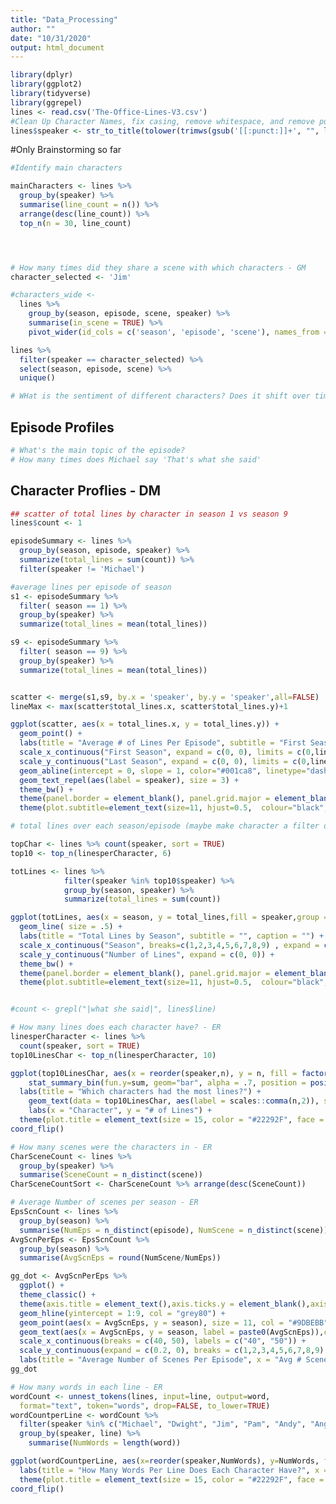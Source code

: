 ```yaml
---
title: "Data_Processing"
author: ""
date: "10/31/2020"
output: html_document
---
```


```r
library(dplyr)
library(ggplot2)
library(tidyverse)
library(ggrepel)
lines <- read.csv('The-Office-Lines-V3.csv')
#Clean Up Character Names, fix casing, remove whitespace, and remove punctuation
lines$speaker <- str_to_title(tolower(trimws(gsub('[[:punct:]]+', "", lines$speaker))))

```

#Only Brainstorming so far

```r
#Identify main characters

mainCharacters <- lines %>% 
  group_by(speaker) %>%
  summarise(line_count = n()) %>%
  arrange(desc(line_count)) %>%
  top_n(n = 30, line_count)




# How many times did they share a scene with which characters - GM
character_selected <- 'Jim'

#characters_wide <-  
  lines %>% 
    group_by(season, episode, scene, speaker) %>%
    summarise(in_scene = TRUE) %>%
    pivot_wider(id_cols = c('season', 'episode', 'scene'), names_from = speaker, values_from = in_scene, values_fill = FALSE)

lines %>%
  filter(speaker == character_selected) %>%
  select(season, episode, scene) %>% 
  unique()

# WHat is the sentiment of different characters? Does it shift over time? - GM
```


## Episode Profiles
```r
# What's the main topic of the episode?
# How many times does Michael say 'That's what she said'

```


## Character Proflies - DM
```r
## scatter of total lines by character in season 1 vs season 9
lines$count <- 1

episodeSummary <- lines %>% 
  group_by(season, episode, speaker) %>% 
  summarize(total_lines = sum(count)) %>%
  filter(speaker != 'Michael')

#average lines per episode of season
s1 <- episodeSummary %>% 
  filter( season == 1) %>%
  group_by(speaker) %>% 
  summarize(total_lines = mean(total_lines)) 

s9 <- episodeSummary %>% 
  filter( season == 9) %>% 
  group_by(speaker) %>% 
  summarize(total_lines = mean(total_lines)) 


scatter <- merge(s1,s9, by.x = 'speaker', by.y = 'speaker',all=FALSE) 
lineMax <- max(scatter$total_lines.x, scatter$total_lines.y)+1

ggplot(scatter, aes(x = total_lines.x, y = total_lines.y)) + 
  geom_point() + 
  labs(title = "Average # of Lines Per Episode", subtitle = "First Season vs Last Season", caption = "Excludes Michael since he was no longer on the show") + 
  scale_x_continuous("First Season", expand = c(0, 0), limits = c(0,lineMax)) + 
  scale_y_continuous("Last Season", expand = c(0, 0), limits = c(0,lineMax)) +
  geom_abline(intercept = 0, slope = 1, color="#001ca8", linetype="dashed", size=.4) +
  geom_text_repel(aes(label = speaker), size = 3) +
  theme_bw() + 
  theme(panel.border = element_blank(), panel.grid.major = element_blank(),panel.grid.minor =   element_blank(), axis.line = element_line(colour = "black")) +      theme(plot.title=element_text(size=18, hjust=.5, face="bold", colour="black", vjust=-1)) +
  theme(plot.subtitle=element_text(size=11, hjust=0.5,  colour="black", vjust=-1)) 


```

```r
# total lines over each season/episode (maybe make character a filter on dashboard?) - DM

topChar <- lines %>% count(speaker, sort = TRUE)
top10 <- top_n(linesperCharacter, 6)

totLines <- lines %>%
            filter(speaker %in% top10$speaker) %>%  
            group_by(season, speaker) %>% 
            summarize(total_lines = sum(count)) 

ggplot(totLines, aes(x = season, y = total_lines,fill = speaker,group = speaker,color = speaker )) + 
  geom_line( size = .5) + 
  labs(title = "Total Lines by Season", subtitle = "", caption = "") + 
  scale_x_continuous("Season", breaks=c(1,2,3,4,5,6,7,8,9) , expand = c(0, 0)) + 
  scale_y_continuous("Number of Lines", expand = c(0, 0)) +
  theme_bw() + 
  theme(panel.border = element_blank(), panel.grid.major = element_blank(),panel.grid.minor =      element_blank(), axis.line = element_line(colour = "black")) +      theme(plot.title=element_text(size=18, hjust=.5, face="bold", colour="black", vjust=-1)) +
  theme(plot.subtitle=element_text(size=11, hjust=0.5,  colour="black", vjust=-1)) 


#count <- grepl("|what she said|", lines$line)


```




```r
# How many lines does each character have? - ER
linesperCharacter <- lines %>% 
  count(speaker, sort = TRUE)
top10LinesChar <- top_n(linesperCharacter, 10)

ggplot(top10LinesChar, aes(x = reorder(speaker,n), y = n, fill = factor(speaker))) + 
    stat_summary_bin(fun.y=sum, geom="bar", alpha = .7, position = position_dodge(0.95)) +
  labs(title = "Which characters had the most lines?") +
    geom_text(data = top10LinesChar, aes(label = scales::comma(n,2)), size = 3, vjust=1, position = position_dodge(width = 1))+
    labs(x = "Character", y = "# of Lines") +
  theme(plot.title = element_text(size = 15, color = "#22292F", face = "bold", hjust = 0.5), panel.background = element_blank(), legend.position = "none", axis.ticks = element_blank()) +
coord_flip()
```

```r
# How many scenes were the characters in - ER
CharSceneCount <- lines %>%
  group_by(speaker) %>%
  summarise(SceneCount = n_distinct(scene))
CharSceneCountSort <- CharSceneCount %>% arrange(desc(SceneCount))
```

```r
# Average Number of scenes per season - ER
EpsScnCount <- lines %>%
  group_by(season) %>%
  summarise(NumEps = n_distinct(episode), NumScene = n_distinct(scene))
AvgScnPerEps <- EpsScnCount %>%
  group_by(season) %>%
  summarise(AvgScnEps = round(NumScene/NumEps))

gg_dot <- AvgScnPerEps %>%
  ggplot() +
  theme_classic() +
  theme(axis.title = element_text(),axis.ticks.y = element_blank(),axis.line = element_blank(), plot.title = element_text(size = 15, color = "#22292F", face = "bold", hjust = 0.5)) +
  geom_hline(yintercept = 1:9, col = "grey80") +
  geom_point(aes(x = AvgScnEps, y = season), size = 11, col = "#9DBEBB") +
  geom_text(aes(x = AvgScnEps, y = season, label = paste0(AvgScnEps)),col = "black") +
  scale_x_continuous(breaks = c(40, 50), labels = c("40", "50")) +
  scale_y_continuous(expand = c(0.2, 0), breaks = c(1,2,3,4,5,6,7,8,9), labels = c("1","2","3","4","5","6","7","8","9"), trans = "reverse") +
  labs(title = "Average Number of Scenes Per Episode", x = "Avg # Scenes per Episode", y = "Season")
gg_dot
```

```r
# How many words in each line - ER
wordCount <- unnest_tokens(lines, input=line, output=word,
  format="text", token="words", drop=FALSE, to_lower=TRUE)
wordCountperLine <- wordCount %>%
  filter(speaker %in% c("Michael", "Dwight", "Jim", "Pam", "Andy", "Angela", "Erin", "Kevin", "Oscar", "Ryan")) %>%
  group_by(speaker, line) %>%
    summarise(NumWords = length(word))

ggplot(wordCountperLine, aes(x=reorder(speaker,NumWords), y=NumWords, fill = factor(speaker))) + geom_boxplot()  +
  labs(title = "How Many Words Per Line Does Each Character Have?", x = "Character", y = "# of Words") +
  theme(plot.title = element_text(size = 15, color = "#22292F", face = "bold", hjust = 0.5), panel.background = element_blank(), legend.position = "none", axis.ticks = element_blank()) +
coord_flip()
```

